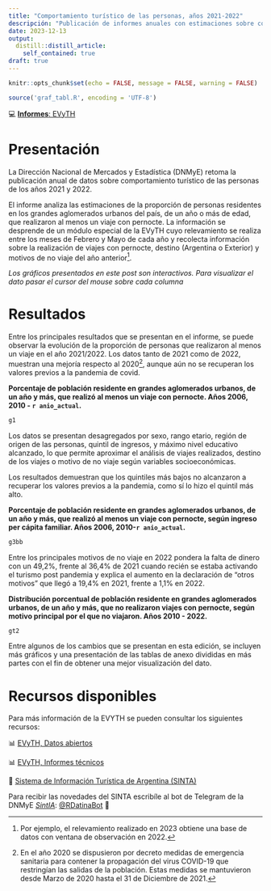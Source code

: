 ```yaml
---
title: "Comportamiento turístico de las personas, años 2021-2022"
descripción: "Publicación de informes anuales con estimaciones sobre comportamiento turístico de las personas en base a la Encuesta de Viajes y Turismo de los Hogares (EVyTH)"
date: 2023-12-13
output:
  distill::distill_article:
    self_contained: true
draft: true
---
```


```r
knitr::opts_chunk$set(echo = FALSE, message = FALSE, warning = FALSE)

source('graf_tabl.R', encoding = 'UTF-8')
```

<aside>💻 [**Informes**: EVyTH](https://www.yvera.tur.ar/sinta/informe/info/encuesta-de-viajes-y-turismo-de-los-hogares-evyth/informes-tecnicos)</aside>

# Presentación

La Dirección Nacional de Mercados y Estadística (DNMyE) retoma la publicación anual de datos sobre comportamiento turístico de las personas de los años 2021 y 2022. 

El informe analiza las estimaciones de la proporción de personas residentes en los grandes aglomerados urbanos del país, de un año o más de edad, que realizaron al menos un viaje con pernocte. La información se desprende de un módulo especial de la EVyTH cuyo relevamiento se realiza entre los meses de Febrero y Mayo de cada año y recolecta información sobre la realización de viajes con pernocte, destino (Argentina o Exterior) y motivos de no viaje del año anterior[^1].

 [^1]:Por ejemplo, el relevamiento realizado en 2023 obtiene una base de datos con ventana de observación en 2022.

*Los gráficos presentados en este post son interactivos. Para visualizar el dato pasar el cursor del mouse sobre cada columna*


# Resultados

Entre los principales resultados que se presentan en el informe, se puede observar la evolución de la proporción de personas que realizaron al menos un viaje en el año 2021/2022. Los datos tanto de 2021 como de 2022, muestran una mejoría respecto al 2020[^2], aunque aún no se recuperan los valores previos a la pandemia de covid.

[^2]:En el año 2020 se dispusieron por decreto medidas de emergencia sanitaria para contener la propagación del virus COVID-19 que restringían las salidas de la población. Estas medidas se mantuvieron desde Marzo de 2020 hasta el 31 de Diciembre de 2021.

**Porcentaje de población residente en grandes aglomerados urbanos, de un año y más, que realizó al menos un viaje con pernocte. Años 2006, 2010 - `r anio_actual`.**

```r
g1
```

Los datos se presentan desagregados por sexo, rango etario, región de origen de las personas, quintil de ingresos, y máximo nivel educativo alcanzado, lo que permite aproximar el análisis de viajes realizados, destino de los viajes o motivo de no viaje según variables socioeconómicas.

Los resultados demuestran que los quintiles más bajos no alcanzaron a recuperar los valores previos a la pandemia, como sí lo hizo el quintil más alto.

**Porcentaje de población residente en grandes aglomerados urbanos, de un año y más, que realizó al menos un viaje con pernocte, según ingreso per cápita familiar. Años 2006, 2010-`r anio_actual`.**

```r
g3bb
```


Entre los principales motivos de no viaje en 2022 pondera la falta de dinero con un 49,2%, frente al 36,4% de 2021 cuando recién se estaba activando el turismo post pandemia y explica el aumento en la declaración de "otros motivos" que llegó a 19,4% en 2021, frente a 1,1% en 2022.

**Distribución porcentual de población residente en grandes aglomerados urbanos, de un año y más, que no realizaron viajes con pernocte, según motivo principal por el que no viajaron. Años 2010 - 2022.**

```r
gt2
```

Entre algunos de los cambios que se presentan en esta edición, se incluyen más gráficos y una presentación de las tablas de anexo divididas en más partes con el fin de obtener una mejor visualización del dato.


# Recursos disponibles


Para más información de la EVYTH se pueden consultar los siguientes recursos:

📊 [EVyTH, Datos abiertos](https://datos.yvera.gob.ar/dataset/encuesta-viajes-turismo-hogares-evyth)\

📊 [EVyTH, Informes técnicos](https://www.yvera.tur.ar/sinta/informe/info/encuesta-de-viajes-y-turismo-de-los-hogares-evyth/informes-tecnicos)

🔗 [Sistema de Información Turística de Argentina (SINTA)](https://www.yvera.tur.ar/sinta/)




::: {.infobox}
Para recibir las novedades del SINTA escribíle al bot de Telegram de la DNMyE <a href=‘https://bitacora.yvera.tur.ar/posts/2022-09-08-sintia/’ target=‘_blank’>*SintIA*</a>: <a href=‘https://t.me/RDatinaBot’ target=‘_blank’>@RDatinaBot</a> 🤖
:::
